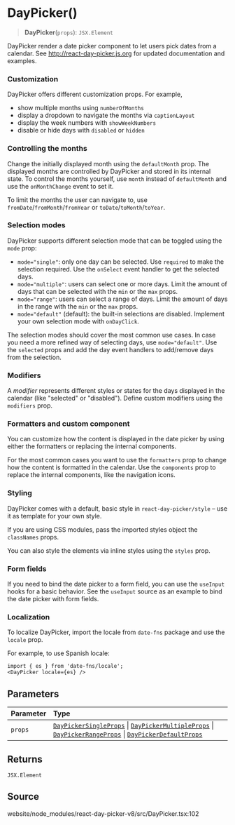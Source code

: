 # DayPicker()

<a id="undefined" name="undefined"></a>

> **DayPicker**(`props`): `JSX.Element`

DayPicker render a date picker component to let users pick dates from a
calendar. See http://react-day-picker.js.org for updated documentation and
examples.

### Customization

DayPicker offers different customization props. For example,

- show multiple months using `numberOfMonths`
- display a dropdown to navigate the months via `captionLayout`
- display the week numbers with `showWeekNumbers`
- disable or hide days with `disabled` or `hidden`

### Controlling the months

Change the initially displayed month using the `defaultMonth` prop. The
displayed months are controlled by DayPicker and stored in its internal
state. To control the months yourself, use `month` instead of `defaultMonth`
and use the `onMonthChange` event to set it.

To limit the months the user can navigate to, use
`fromDate`/`fromMonth`/`fromYear` or `toDate`/`toMonth`/`toYear`.

### Selection modes

DayPicker supports different selection mode that can be toggled using the
`mode` prop:

- `mode="single"`: only one day can be selected. Use `required` to make the
  selection required. Use the `onSelect` event handler to get the selected
  days.
- `mode="multiple"`: users can select one or more days. Limit the amount of
  days that can be selected with the `min` or the `max` props.
- `mode="range"`: users can select a range of days. Limit the amount of days
  in the range with the `min` or the `max` props.
- `mode="default"` (default): the built-in selections are disabled. Implement
  your own selection mode with `onDayClick`.

The selection modes should cover the most common use cases. In case you
need a more refined way of selecting days, use `mode="default"`. Use the
`selected` props and add the day event handlers to add/remove days from the
selection.

### Modifiers

A _modifier_ represents different styles or states for the days displayed in
the calendar (like "selected" or "disabled"). Define custom modifiers using
the `modifiers` prop.

### Formatters and custom component

You can customize how the content is displayed in the date picker by using
either the formatters or replacing the internal components.

For the most common cases you want to use the `formatters` prop to change how
the content is formatted in the calendar. Use the `components` prop to
replace the internal components, like the navigation icons.

### Styling

DayPicker comes with a default, basic style in `react-day-picker/style` – use
it as template for your own style.

If you are using CSS modules, pass the imported styles object the
`classNames` props.

You can also style the elements via inline styles using the `styles` prop.

### Form fields

If you need to bind the date picker to a form field, you can use the
`useInput` hooks for a basic behavior. See the `useInput` source as an
example to bind the date picker with form fields.

### Localization

To localize DayPicker, import the locale from `date-fns` package and use the
`locale` prop.

For example, to use Spanish locale:

```
import { es } from 'date-fns/locale';
<DayPicker locale={es} />
```

## Parameters

| Parameter | Type |
| :------ | :------ |
| `props` | [`DayPickerSingleProps`](/docs/api/main/interfaces/DayPickerSingleProps.md) \| [`DayPickerMultipleProps`](/docs/api/main/interfaces/DayPickerMultipleProps.md) \| [`DayPickerRangeProps`](/docs/api/main/interfaces/DayPickerRangeProps.md) \| [`DayPickerDefaultProps`](/docs/api/main/interfaces/DayPickerDefaultProps.md) |

## Returns

`JSX.Element`

## Source

website/node\_modules/react-day-picker-v8/src/DayPicker.tsx:102
